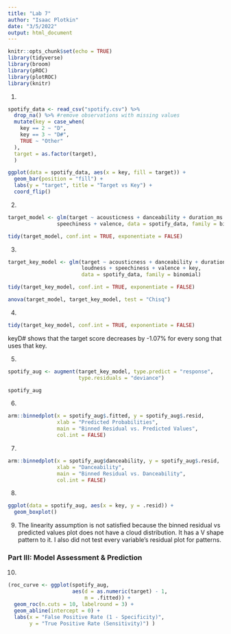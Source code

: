 ```yaml
---
title: "Lab 7"
author: "Isaac Plotkin"
date: "3/5/2022"
output: html_document
---
```


```r
knitr::opts_chunk$set(echo = TRUE)
library(tidyverse)
library(broom)
library(pROC)
library(plotROC) 
library(knitr)
```

1.
```r
spotify_data <- read_csv("spotify.csv") %>%
  drop_na() %>% #remove observations with missing values
  mutate(key = case_when(
    key == 2 ~ "D", 
    key == 3 ~ "D#", 
    TRUE ~ "Other"
  ),
  target = as.factor(target), 
  )

ggplot(data = spotify_data, aes(x = key, fill = target)) + 
  geom_bar(position = "fill") + 
  labs(y = "target", title = "Target vs Key") +
  coord_flip()
```

2.
```r
target_model <- glm(target ~ acousticness + danceability + duration_ms + instrumentalness + loudness +
                speechiness + valence, data = spotify_data, family = binomial)

tidy(target_model, conf.int = TRUE, exponentiate = FALSE)
```

3.
```r
target_key_model <- glm(target ~ acousticness + danceability + duration_ms + instrumentalness + 
                        loudness + speechiness + valence + key, 
                        data = spotify_data, family = binomial)

tidy(target_key_model, conf.int = TRUE, exponentiate = FALSE)

anova(target_model, target_key_model, test = "Chisq")
```

4.
```r
tidy(target_key_model, conf.int = TRUE, exponentiate = FALSE)

```

keyD# shows that the target score decreases by -1.07% for every song that uses that key.

5. 
```r
spotify_aug <- augment(target_key_model, type.predict = "response",
                       type.residuals = "deviance")

spotify_aug
```

6.
```r
arm::binnedplot(x = spotify_aug$.fitted, y = spotify_aug$.resid,
                xlab = "Predicted Probabilities", 
                main = "Binned Residual vs. Predicted Values", 
                col.int = FALSE)
```

7. 
```r
arm::binnedplot(x = spotify_aug$danceability, y = spotify_aug$.resid,
                xlab = "Danceability", 
                main = "Binned Residual vs. Danceability", 
                col.int = FALSE)
```

8.
```r
ggplot(data = spotify_aug, aes(x = key, y = .resid)) + 
  geom_boxplot()
```

9. 
The linearity assumption is not satisfied because the binned residual vs predicted values plot does not have a cloud distribution. It has a V shape pattern to it. I also did not test every variable's residual plot for patterns.

### Part III: Model Assessment & Prediction
10. 
```r
(roc_curve <- ggplot(spotify_aug, 
                     aes(d = as.numeric(target) - 1, 
                         m = .fitted)) +
  geom_roc(n.cuts = 10, labelround = 3) + 
  geom_abline(intercept = 0) + 
  labs(x = "False Positive Rate (1 - Specificity)", 
       y = "True Positive Rate (Sensitivity)") )
```




